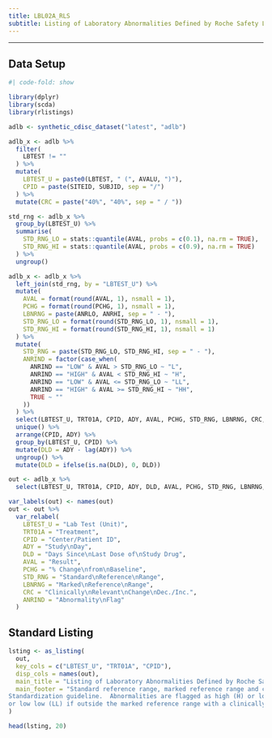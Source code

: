 ```yaml
---
title: LBL02A_RLS
subtitle: Listing of Laboratory Abnormalities Defined by Roche Safety Lab Standardization
---
```


------------------------------------------------------------------------

::: panel-tabset
## Data Setup

```r
#| code-fold: show

library(dplyr)
library(scda)
library(rlistings)

adlb <- synthetic_cdisc_dataset("latest", "adlb")

adlb_x <- adlb %>%
  filter(
    LBTEST != ""
  ) %>%
  mutate(
    LBTEST_U = paste0(LBTEST, " (", AVALU, ")"),
    CPID = paste(SITEID, SUBJID, sep = "/")
  ) %>%
  mutate(CRC = paste("40%", "40%", sep = " / "))

std_rng <- adlb_x %>%
  group_by(LBTEST_U) %>%
  summarise(
    STD_RNG_LO = stats::quantile(AVAL, probs = c(0.1), na.rm = TRUE),
    STD_RNG_HI = stats::quantile(AVAL, probs = c(0.9), na.rm = TRUE)
  ) %>%
  ungroup()

adlb_x <- adlb_x %>%
  left_join(std_rng, by = "LBTEST_U") %>%
  mutate(
    AVAL = format(round(AVAL, 1), nsmall = 1),
    PCHG = format(round(PCHG, 1), nsmall = 1),
    LBNRNG = paste(ANRLO, ANRHI, sep = " - "),
    STD_RNG_LO = format(round(STD_RNG_LO, 1), nsmall = 1),
    STD_RNG_HI = format(round(STD_RNG_HI, 1), nsmall = 1)
  ) %>%
  mutate(
    STD_RNG = paste(STD_RNG_LO, STD_RNG_HI, sep = " - "),
    ANRIND = factor(case_when(
      ANRIND == "LOW" & AVAL > STD_RNG_LO ~ "L",
      ANRIND == "HIGH" & AVAL < STD_RNG_HI ~ "H",
      ANRIND == "LOW" & AVAL <= STD_RNG_LO ~ "LL",
      ANRIND == "HIGH" & AVAL >= STD_RNG_HI ~ "HH",
      TRUE ~ ""
    ))
  ) %>%
  select(LBTEST_U, TRT01A, CPID, ADY, AVAL, PCHG, STD_RNG, LBNRNG, CRC, ANRIND) %>%
  unique() %>%
  arrange(CPID, ADY) %>%
  group_by(LBTEST_U, CPID) %>%
  mutate(DLD = ADY - lag(ADY)) %>%
  ungroup() %>%
  mutate(DLD = ifelse(is.na(DLD), 0, DLD))

out <- adlb_x %>%
  select(LBTEST_U, TRT01A, CPID, ADY, DLD, AVAL, PCHG, STD_RNG, LBNRNG, CRC, ANRIND)

var_labels(out) <- names(out)
out <- out %>%
  var_relabel(
    LBTEST_U = "Lab Test (Unit)",
    TRT01A = "Treatment",
    CPID = "Center/Patient ID",
    ADY = "Study\nDay",
    DLD = "Days Since\nLast Dose of\nStudy Drug",
    AVAL = "Result",
    PCHG = "% Change\nfrom\nBaseline",
    STD_RNG = "Standard\nReference\nRange",
    LBNRNG = "Marked\nReference\nRange",
    CRC = "Clinically\nRelevant\nChange\nDec./Inc.",
    ANRIND = "Abnormality\nFlag"
  )
```

## Standard Listing

```r
lsting <- as_listing(
  out,
  key_cols = c("LBTEST_U", "TRT01A", "CPID"),
  disp_cols = names(out),
  main_title = "Listing of Laboratory Abnormalities Defined by Roche Safety Lab Standardization",
  main_footer = "Standard reference range, marked reference range and clinically relevant change from baseline are from the Roche Safety Lab
Standardization guideline.  Abnormalities are flagged as high (H) or low (L) if outside the standard reference range; high high (HH)
or low low (LL) if outside the marked reference range with a clinically relevant change from baseline."
)

head(lsting, 20)
```
:::
